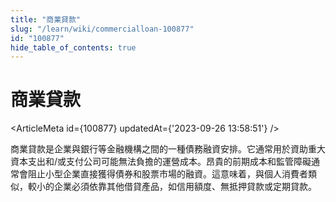 ```yaml
---
title: "商業貸款"
slug: "/learn/wiki/commercialloan-100877"
id: "100877"
hide_table_of_contents: true
---
```



# 商業貸款

<ArticleMeta id={100877} updatedAt={'2023-09-26 13:58:51'} />
<div className='border-solid border-b border-t-0 my-4 border-[var(--ifm-color-gray-300)]' />

商業貸款是企業與銀行等金融機構之間的一種債務融資安排。它通常用於資助重大資本支出和/或支付公司可能無法負擔的運營成本。昂貴的前期成本和監管障礙通常會阻止小型企業直接獲得債券和股票市場的融資。這意味着，與個人消費者類似，較小的企業必須依靠其他借貸產品，如信用額度、無抵押貸款或定期貸款。
